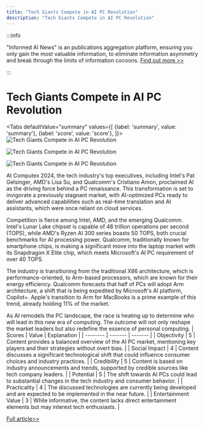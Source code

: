 ```yaml
---
title: "Tech Giants Compete in AI PC Revolution"
description: "Tech Giants Compete in AI PC Revolution"
---
```



:::info

"Informed AI News" is an publications aggregation platform, ensuring you only gain the most valuable information, to eliminate information asymmetry and break through the limits of information cocoons.  [Find out more >>](/)

:::

# Tech Giants Compete in AI PC Revolution


<Tabs
	defaultValue="summary"
	values={[
	{label: 'summary', value: 'summary'},
	{label: 'score', value: 'score'},
]}>
<TabItem value="summary">
<img
  src="https://image.informedainews.com/2024/06/06/AI-gSF-1717673902-0.jpg"
  alt="Tech Giants Compete in AI PC Revolution"
/>

<img
  src="https://image.informedainews.com/2024/06/06/AI-Ctf-1717673902-1.jpg"
  alt="Tech Giants Compete in AI PC Revolution"
/>

<img
  src="https://image.informedainews.com/2024/06/06/AI-rVV-1717673902-2.jpg"
  alt="Tech Giants Compete in AI PC Revolution"
/>



At Computex 2024, the tech industry's top executives, including Intel's Pat Gelsinger, AMD's Lisa Su, and Qualcomm's Cristiano Amon, proclaimed AI as the driving force behind a PC renaissance. This transformation is set to invigorate a previously stagnant market, with AI-optimized PCs ready to deliver advanced capabilities such as real-time translation and AI assistants, which were once reliant on cloud services.

Competition is fierce among Intel, AMD, and the emerging Qualcomm. Intel's Lunar Lake chipset is capable of 48 trillion operations per second (TOPS), while AMD's Ryzen AI 300 series boasts 50 TOPS, both crucial benchmarks for AI processing power. Qualcomm, traditionally known for smartphone chips, is making a significant move into the laptop market with its Snapdragon X Elite chip, which meets Microsoft's AI PC requirement of over 40 TOPS.

The industry is transitioning from the traditional X86 architecture, which is performance-oriented, to Arm-based processors, which are known for their energy efficiency. Qualcomm forecasts that half of PCs will adopt Arm architecture, a shift that is being expedited by Microsoft's AI platform, Copilot+. Apple's transition to Arm for MacBooks is a prime example of this trend, already holding 11% of the market.

As AI remodels the PC landscape, the race is heating up to determine who will lead in this new era of computing. The outcome will not only reshape the market leaders but also redefine the essence of personal computing.
</TabItem>
<TabItem value="score">
	| Scores     | Value   | Explanation |
	| -------- | ------- | ------- |
	| Objectivity  | 5    | Content provides a balanced overview of the AI PC market, mentioning key players and their strategies without overt bias.    |
	| Social Impact | 4     | Content discusses a significant technological shift that could influence consumer choices and industry practices.    |
	| Credibility    | 5    | Content is based on industry announcements and trends, supported by credible sources like tech company leaders.    |
	| Potential    | 5    | The shift towards AI PCs could lead to substantial changes in the tech industry and consumer behavior.    |
	| Practicality    | 4    | The discussed technologies are currently being developed and are expected to be implemented in the near future.    |
	| Entertainment Value    | 3    | While informative, the content lacks direct entertainment elements but may interest tech enthusiasts.    |
</TabItem>
</Tabs>

[Full article>>](https://asia.nikkei.com/Business/Technology/The-race-for-AI-PCs-Who-s-winning-and-what-s-at-stake)
